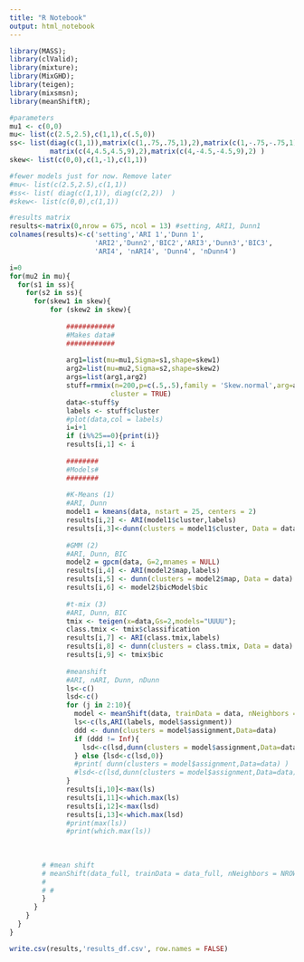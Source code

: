 ```yaml
---
title: "R Notebook"
output: html_notebook
---
```


```r
library(MASS);
library(clValid);
library(mixture);
library(MixGHD);
library(teigen);
library(mixsmsn);
library(meanShiftR);
```


```r
#parameters
mu1 <- c(0,0)
mu<- list(c(2.5,2.5),c(1,1),c(.5,0))
ss<- list(diag(c(1,1)),matrix(c(1,.75,.75,1),2),matrix(c(1,-.75,-.75,1),2),
          matrix(c(4,4.5,4.5,9),2),matrix(c(4,-4.5,-4.5,9),2) )
skew<- list(c(0,0),c(1,-1),c(1,1))  

#fewer models just for now. Remove later
#mu<- list(c(2.5,2.5),c(1,1))
#ss<- list( diag(c(1,1)), diag(c(2,2))  )
#skew<- list(c(0,0),c(1,1))  

#results matrix
results<-matrix(0,nrow = 675, ncol = 13) #setting, ARI1, Dunn1
colnames(results)<-c('setting','ARI 1','Dunn 1',
                     'ARI2','Dunn2','BIC2','ARI3','Dunn3','BIC3',
                     'ARI4', 'nARI4', 'Dunn4', 'nDunn4')

i=0
for(mu2 in mu){
  for(s1 in ss){
    for(s2 in ss){
      for(skew1 in skew){
          for (skew2 in skew){
              
              ############
              #Makes data#
              ############
              
              arg1=list(mu=mu1,Sigma=s1,shape=skew1)
              arg2=list(mu=mu2,Sigma=s2,shape=skew2)
              args=list(arg1,arg2)
              stuff=rmmix(n=200,p=c(.5,.5),family = 'Skew.normal',arg=args,
                         cluster = TRUE)
              data<-stuff$y
              labels <- stuff$cluster
              #plot(data,col = labels)
              i=i+1
              if (i%%25==0){print(i)}
              results[i,1] <- i 
              
              ########
              #Models#
              ########
              
              #K-Means (1)
              #ARI, Dunn
              model1 = kmeans(data, nstart = 25, centers = 2)
              results[i,2] <- ARI(model1$cluster,labels)
              results[i,3]<-dunn(clusters = model1$cluster, Data = data)
              
              #GMM (2)
              #ARI, Dunn, BIC
              model2 = gpcm(data, G=2,mnames = NULL)
              results[i,4] <- ARI(model2$map,labels)
              results[i,5] <- dunn(clusters = model2$map, Data = data)
              results[i,6] <- model2$bicModel$bic
              
              #t-mix (3)
              #ARI, Dunn, BIC
              tmix <- teigen(x=data,Gs=2,models="UUUU");
              class.tmix <- tmix$classification 
              results[i,7] <- ARI(class.tmix,labels)
              results[i,8] <- dunn(clusters = class.tmix, Data = data)
              results[i,9] <- tmix$bic
              
              #meanshift
              #ARI, nARI, Dunn, nDunn
              ls<-c()
              lsd<-c()
              for (j in 2:10){
                model <- meanShift(data, trainData = data, nNeighbors = j,iterations=25)
                ls<-c(ls,ARI(labels, model$assignment))
                ddd <- dunn(clusters = model$assignment,Data=data)
                if (ddd != Inf){
                  lsd<-c(lsd,dunn(clusters = model$assignment,Data=data))
                } else {lsd<-c(lsd,0)}
                #print( dunn(clusters = model$assignment,Data=data) )
                #lsd<-c(lsd,dunn(clusters = model$assignment,Data=data))
              }
              results[i,10]<-max(ls)
              results[i,11]<-which.max(ls)
              results[i,12]<-max(lsd)
              results[i,13]<-which.max(lsd)
              #print(max(ls))
              #print(which.max(ls))
              
              
              
        # #mean shift
        # meanShift(data_full, trainData = data_full, nNeighbors = NROW(data_full), algorithm = "LINEAR", kernelType = "NORMAL", bandwidth = rep(1, NCOL(data_full)), alpha = 0, iterations = 10, epsilon = 1e-08, epsilonCluster = 1e-04, parameters = NULL)
        # 
        # #
        }
      }
    }
  }
}

write.csv(results,'results_df.csv', row.names = FALSE)

```










